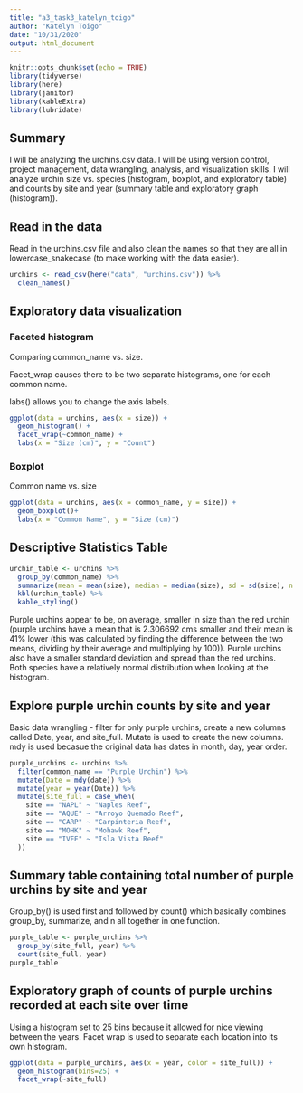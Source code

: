 ```yaml
---
title: "a3_task3_katelyn_toigo"
author: "Katelyn Toigo"
date: "10/31/2020"
output: html_document
---
```


```r
knitr::opts_chunk$set(echo = TRUE)
library(tidyverse)
library(here)
library(janitor)
library(kableExtra)
library(lubridate)
```

## Summary

I will be analyzing the urchins.csv data.  I will be using version control, project management, data wrangling, analysis, and visualization skills. I will analyze urchin size vs. species (histogram, boxplot, and exploratory table) and counts by site and year (summary table and exploratory graph (histogram)).

## Read in the data

Read in the urchins.csv file and also clean the names so that they are all in lowercase_snakecase (to make working with the data easier).
```r
urchins <- read_csv(here("data", "urchins.csv")) %>% 
  clean_names()
```

## Exploratory data visualization

### Faceted histogram

Comparing common_name vs. size.

Facet_wrap causes there to be two separate histograms, one for each common name.

labs() allows you to change the axis labels.
```r
ggplot(data = urchins, aes(x = size)) +
  geom_histogram() +
  facet_wrap(~common_name) +
  labs(x = "Size (cm)", y = "Count")
```

### Boxplot

Common name vs. size
```r
ggplot(data = urchins, aes(x = common_name, y = size)) +
  geom_boxplot()+
  labs(x = "Common Name", y = "Size (cm)")
```

## Descriptive Statistics Table

```r
urchin_table <- urchins %>% 
  group_by(common_name) %>% 
  summarize(mean = mean(size), median = median(size), sd = sd(size), n = n())
  kbl(urchin_table) %>% 
  kable_styling()
```
Purple urchins appear to be, on average, smaller in size than the red urchin (purple urchins have a mean that is 2.306692 cms smaller and their mean is 41% lower (this was calculated by finding the difference between the two means, dividing by their average and multiplying by 100)).  Purple urchins also have a smaller standard deviation and spread than the red urchins.  Both species have a relatively normal distribution when looking at the histogram.


## Explore purple urchin counts by site and year

Basic data wrangling - filter for only purple urchins, create a new columns called Date, year, and site_full.  Mutate is used to create the new columns.  mdy is used becasue the original data has dates in month, day, year order.
```r
purple_urchins <- urchins %>% 
  filter(common_name == "Purple Urchin") %>% 
  mutate(Date = mdy(date)) %>% 
  mutate(year = year(Date)) %>% 
  mutate(site_full = case_when(
    site == "NAPL" ~ "Naples Reef",
    site == "AQUE" ~ "Arroyo Quemado Reef",
    site == "CARP" ~ "Carpinteria Reef",
    site == "MOHK" ~ "Mohawk Reef",
    site == "IVEE" ~ "Isla Vista Reef"
  ))
```


## Summary table containing total number of purple urchins by site and year

Group_by() is used first and followed by count() which basically combines group_by, summarize, and n all together in one function.
```r

purple_table <- purple_urchins %>% 
  group_by(site_full, year) %>% 
  count(site_full, year)
purple_table

```

## Exploratory graph of counts of purple urchins recorded at each site over time

Using a histogram set to 25 bins because it allowed for nice viewing between the years.  Facet wrap is used to separate each location into its own histogram.
```r
ggplot(data = purple_urchins, aes(x = year, color = site_full)) +
  geom_histogram(bins=25) +
  facet_wrap(~site_full)
```









